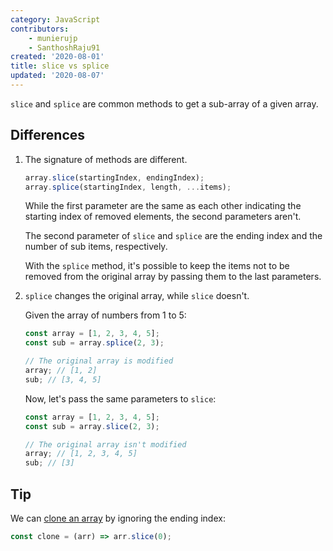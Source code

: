 ```yaml
---
category: JavaScript
contributors:
    - munierujp
    - SanthoshRaju91
created: '2020-08-01'
title: slice vs splice
updated: '2020-08-07'
---
```


`slice` and `splice` are common methods to get a sub-array of a given array.

## Differences

1. The signature of methods are different.

    ```js
    array.slice(startingIndex, endingIndex);
    array.splice(startingIndex, length, ...items);
    ```

    While the first parameter are the same as each other indicating the starting index of removed elements, the second parameters aren't.

    The second parameter of `slice` and `splice` are the ending index and the number of sub items, respectively.

    With the `splice` method, it's possible to keep the items not to be removed from the original array by passing them to the last parameters.

2. `splice` changes the original array, while `slice` doesn't.

    Given the array of numbers from 1 to 5:

    ```js
    const array = [1, 2, 3, 4, 5];
    const sub = array.splice(2, 3);

    // The original array is modified
    array; // [1, 2]
    sub; // [3, 4, 5]
    ```

    Now, let's pass the same parameters to `slice`:

    ```js
    const array = [1, 2, 3, 4, 5];
    const sub = array.slice(2, 3);

    // The original array isn't modified
    array; // [1, 2, 3, 4, 5]
    sub; // [3]
    ```

## Tip

We can [clone an array](https://phuoc.ng/collection/1-loc/clone-an-array) by ignoring the ending index:

```js
const clone = (arr) => arr.slice(0);
```
